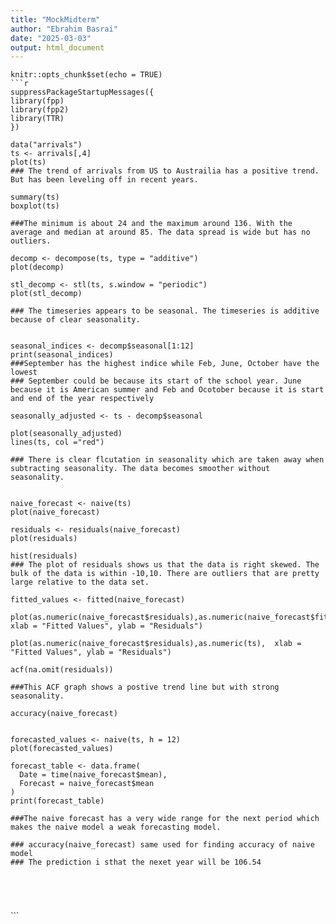 ```yaml
---
title: "MockMidterm"
author: "Ebrahim Basrai"
date: "2025-03-03"
output: html_document
---
```


```
knitr::opts_chunk$set(echo = TRUE)
```r
suppressPackageStartupMessages({
library(fpp)
library(fpp2)
library(TTR)
})

data("arrivals")
ts <- arrivals[,4]
plot(ts)
### The trend of arrivals from US to Austrailia has a positive trend. But has been leveling off in recent years. 

summary(ts)
boxplot(ts)

###The minimum is about 24 and the maximum around 136. With the average and median at around 85. The data spread is wide but has no outliers. 

decomp <- decompose(ts, type = "additive")  
plot(decomp)  

stl_decomp <- stl(ts, s.window = "periodic")
plot(stl_decomp)

### The timeseries appears to be seasonal. The timeseries is additive because of clear seasonality. 


seasonal_indices <- decomp$seasonal[1:12]  
print(seasonal_indices)
###September has the highest indice while Feb, June, October have the lowest
### September could be because its start of the school year. June because it is American summer and Feb and Ocotober because it is start and end of the year respectively 

seasonally_adjusted <- ts - decomp$seasonal

plot(seasonally_adjusted)
lines(ts, col ="red")

### There is clear flcutation in seasonality which are taken away when subtracting seasonality. The data becomes smoother without seasonality. 


naive_forecast <- naive(ts)
plot(naive_forecast)

residuals <- residuals(naive_forecast)
plot(residuals)

hist(residuals)
### The plot of residuals shows us that the data is right skewed. The bulk of the data is within -10,10. There are outliers that are pretty large relative to the data set. 

fitted_values <- fitted(naive_forecast)

plot(as.numeric(naive_forecast$residuals),as.numeric(naive_forecast$fitted),  xlab = "Fitted Values", ylab = "Residuals")

plot(as.numeric(naive_forecast$residuals),as.numeric(ts),  xlab = "Fitted Values", ylab = "Residuals")

acf(na.omit(residuals))

###This ACF graph shows a postive trend line but with strong seasonality. 

accuracy(naive_forecast)


forecasted_values <- naive(ts, h = 12)
plot(forecasted_values)

forecast_table <- data.frame(
  Date = time(naive_forecast$mean),
  Forecast = naive_forecast$mean
)
print(forecast_table)

###The naive forecast has a very wide range for the next period which makes the naive model a weak forecasting model. 

### accuracy(naive_forecast) same used for finding accuracy of naive model
### The prediction i sthat the nexet year will be 106.54





```
```

